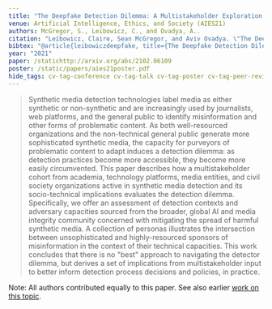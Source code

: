 ```yaml
---
title: "The Deepfake Detection Dilemma: A Multistakeholder Exploration of Adversarial Dynamics in Synthetic Media"
venue: Artificial Intelligence, Ethics, and Society (AIES21)
authors: McGregor, S., Leibowicz, C., and Ovadya, A..
citation: "Leibowicz, Claire, Sean McGregor, and Aviv Ovadya. \"The Deepfake Detection Dilemma: A Multistakeholder Exploration of Adversarial Dynamics in Synthetic Media.\""
bibtex: "@article{leibowiczdeepfake, title={The Deepfake Detection Dilemma: A Multistakeholder Exploration of Adversarial Dynamics in Synthetic Media},author={Leibowicz, Claire and McGregor, Sean and Ovadya, Aviv}}"
year: "2021"
paper: /statichttp://arxiv.org/abs/2102.06109
poster: /static/papers/aies21poster.pdf
hide_tags: cv-tag-conference cv-tag-talk cv-tag-poster cv-tag-peer-reviewed cv-tag-ml cv-tag-application cv-tag-compsust cv-tag-ethics
---
```

> Synthetic media detection technologies label media as either synthetic or non-synthetic and are increasingly used by journalists, web platforms, and the general public to identify misinformation and other forms of problematic content. As both well-resourced organizations and the non-technical general public generate more sophisticated synthetic media, the capacity for purveyors of problematic content to adapt induces a detection dilemma: as detection practices become more accessible, they become more easily circumvented. This paper describes how a multistakeholder cohort from academia, technology platforms, media entities, and civil society organizations active in synthetic media detection and its socio-technical implications evaluates the detection dilemma. Specifically, we offer an assessment of detection contexts and adversary capacities sourced from the broader, global AI and media integrity community concerned with mitigating the spread of harmful synthetic media. A collection of personas illustrates the intersection between unsophisticated and highly-resourced sponsors of misinformation in the context of their technical capacities. This work concludes that there is no \"best\" approach to navigating the detector dilemma, but derives a set of implications from multistakeholder input to better inform detection process decisions and policies, in practice.

Note: All authors contributed equally to this paper. See also earlier [work on this topic](/DeepfakeDetectionGame.html).
